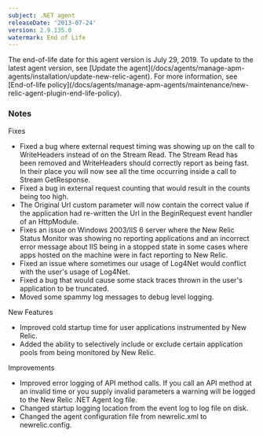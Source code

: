 ```yaml
---
subject: .NET agent
releaseDate: '2013-07-24'
version: 2.9.135.0
watermark: End of Life
---
```


<Callout variant="important">
  The end-of-life date for this agent version is July 29, 2019. To update to the latest agent version, see [Update the agent](/docs/agents/manage-apm-agents/installation/update-new-relic-agent). For more information, see [End-of-life policy](/docs/agents/manage-apm-agents/maintenance/new-relic-agent-plugin-end-life-policy).
</Callout>

### Notes

Fixes

* Fixed a bug where external request timing was showing up on the call to WriteHeaders instead of on the Stream Read. The Stream Read has been removed and WriteHeaders should correctly report as being fast. In their place you will now see all the time occurring inside a call to Stream GetResponse.
* Fixed a bug in external request counting that would result in the counts being too high.
* The Original Url custom parameter will now contain the correct value if the application had re-written the Url in the BeginRequest event handler of an HttpModule.
* Fixes an issue on Windows 2003/IIS 6 server where the New Relic Status Monitor was showing no reporting applications and an incorrect error message about IIS being in a stopped state in some cases where apps hosted on the machine were in fact reporting to New Relic.
* Fixed an issue where sometimes our usage of Log4Net would conflict with the user's usage of Log4Net.
* Fixed a bug that would cause some stack traces thrown in the user's application to be truncated.
* Moved some spammy log messages to debug level logging.

New Features

* Improved cold startup time for user applications instrumented by New Relic.
* Added the ability to selectively include or exclude certain application pools from being monitored by New Relic.

Improvements

* Improved error logging of API method calls. If you call an API method at an invalid time or you supply invalid parameters a warning will be logged to the New Relic .NET Agent log file.
* Changed startup logging location from the event log to log file on disk.
* Changed the agent configuration file from newrelic.xml to newrelic.config.

